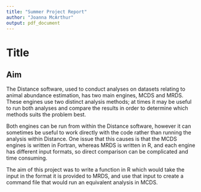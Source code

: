 ```yaml
---
title: "Summer Project Report"
author: "Joanna McArthur"
output: pdf_document
---
```


# Title

## Aim

The Distance software, used to conduct analyses on datasets relating to animal abundance estimation, has two main engines, MCDS and MRDS. These engines use two distinct analysis methods; at times it may be useful to run both analyses and compare the results in order to determine which methods suits the problem best.\

Both engines can be run from within the Distance software, however it can sometimes be useful to work directly with the code rather than running the analysis within Distance. One issue that this causes is that the MCDS engines is written in Fortran, whereas MRDS is written in R, and each engine has different input formats, so direct comparison can be complicated and time consuming.\

The aim of this project was to write a function in R which would take the input in the format it is provided to MRDS, and use that input to create a command file that would run an equivalent analysis in MCDS.
